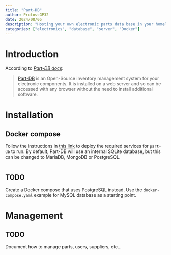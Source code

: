 ```yaml
---
title: "Part-DB"
author: ProtossGP32
date: 2024/08/05
description: "Hosting your own electronic parts data base in your homelab!"
categories: ["electronics", "database", "server", "Docker"]
---
```


# Introduction

According to [_Part-DB docs_][part-db-docs]:

> [Part-DB][github-part-db] is an Open-Source inventory management system for your electronic components. It is installed on a web server and so can be accessed with any browser without the need to install additional software.

# Installation
## Docker compose

Follow the instructions in [this link][part-db-docker-compose] to deploy the required services for `part-db` to run. By default, Part-DB will use an internal SQLite database, but this can be changed to MariaDB, MongoDB or PostgreSQL.

```.yaml

```

::: {.callout-warning}
# TODO
Create a Docker compose that uses PostgreSQL instead. Use the `docker-compose.yaml` example for MySQL database as a starting point.
:::

# Management

::: {.callout-warning}
# TODO
Document how to manage parts, users, suppliers, etc...
:::

<!-- LINKS -->
[part-db-docs]: https://docs.part-db.de
[part-db-docker-compose]: https://docs.part-db.de/installation/installation_docker.html
[github-part-db]: https://github.com/Part-DB/Part-DB-server